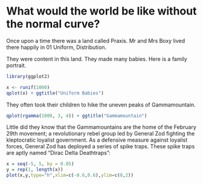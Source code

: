 What would the world be like without the normal curve?
========================================================

Once upon a time there was a land called Praxis. Mr and Mrs Boxy lived there happily in 01 Uniform, Distribution. 

They were content in this land. They made many babies. Here is a family portrait.
```r
library(ggplot2)

x <- runif(1000)
qplot(x) + ggtitle("Uniform Babies")
```

They often took their children to hike the uneven peaks of Gammamountain.
```r
qplot(rgamma(1000, 3, 4)) + ggtitle("Gammamountain")
```

Little did they know that the Gammamountains are the home of the February 29th movement; a revolutionary rebel group led by General Zod fighting the kleptocratic loyalist government.  As a defensive measure against loyalist forces, General Zod has deployed a series of spike traps.  These spike traps are aptly named "Dirac Delta Deathtraps":
```r
x = seq(-5, 5, by = 0.05)
y = rep(1, length(x))
plot(x,y,type="h",xlim=c(-0.6,0.6),ylim=c(0,2))
```